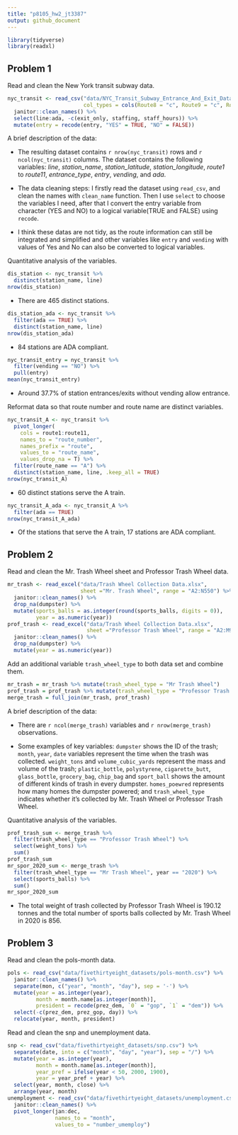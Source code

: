 ```yaml
---
title: "p8105_hw2_jt3387"
output: github_document
---
```

  
```r
library(tidyverse)
library(readxl)
```

## Problem 1

Read and clean the New York transit subway data.

```r
nyc_transit <- read_csv("data/NYC_Transit_Subway_Entrance_And_Exit_Data.csv",
                        col_types = cols(Route8 = "c", Route9 = "c", Route10 = "c", Route11 = "c")) %>% 
  janitor::clean_names() %>% 
  select(line:ada, -c(exit_only, staffing, staff_hours)) %>% 
  mutate(entry = recode(entry, "YES" = TRUE, "NO" = FALSE))
```

A brief description of the data:
  
- The resulting dataset contains ``r nrow(nyc_transit)`` rows and ``r ncol(nyc_transit)`` columns. The dataset contains the following variables: *line*, *station_name*, *station_latitude*, *station_longitude*, *route1* to *route11*, *entrance_type*, *entry*, *vending*, and *ada*. 

- The data cleaning steps: I firstly read the dataset using `read_csv`, and clean the names with `clean_name` function. Then I use `select` to choose the variables I need, after that I convert the entry variable from character (YES and NO) to a logical variable(TRUE and FALSE) using `recode`.

- I think these datas are not tidy, as the route information can still be integrated and simplified and other variables like `entry` and `vending` with values of Yes and No can also be converted to logical variables.

Quantitative analysis of the variables.

```r
dis_station <- nyc_transit %>% 
  distinct(station_name, line)
nrow(dis_station)
```

- There are 465 distinct stations.

```r
dis_station_ada <- nyc_transit %>%
  filter(ada == TRUE) %>% 
  distinct(station_name, line)
nrow(dis_station_ada)
```

- 84 stations are ADA compliant.

```r
nyc_transit_entry = nyc_transit %>% 
  filter(vending == "NO") %>% 
  pull(entry)
mean(nyc_transit_entry)
```

- Around 37.7% of station entrances/exits without vending allow entrance.

Reformat data so that route number and route name are distinct variables.

```r
nyc_transit_A <- nyc_transit %>% 
  pivot_longer(
    cols = route1:route11, 
    names_to = "route_number",
    names_prefix = "route",
    values_to = "route_name",
    values_drop_na = T) %>% 
  filter(route_name == "A") %>% 
  distinct(station_name, line, .keep_all = TRUE)
nrow(nyc_transit_A)
```

- 60 distinct stations serve the A train.

```r
nyc_transit_A_ada <- nyc_transit_A %>% 
  filter(ada == TRUE)
nrow(nyc_transit_A_ada)
```

- Of the stations that serve the A train, 17 stations are ADA compliant.

## Problem 2

Read and clean the Mr. Trash Wheel sheet and Professor Trash Wheel data.

```r
mr_trash <- read_excel("data/Trash Wheel Collection Data.xlsx", 
                       sheet ="Mr. Trash Wheel", range = "A2:N550") %>%
  janitor::clean_names() %>% 
  drop_na(dumpster) %>% 
  mutate(sports_balls = as.integer(round(sports_balls, digits = 0)),
         year = as.numeric(year)) 
prof_trash <- read_excel("data/Trash Wheel Collection Data.xlsx", 
                         sheet ="Professor Trash Wheel", range = "A2:M97") %>%
  janitor::clean_names() %>% 
  drop_na(dumpster) %>% 
  mutate(year = as.numeric(year)) 
```

Add an additional variable `trash_wheel_type` to both data set and combine them.

```r
mr_trash = mr_trash %>% mutate(trash_wheel_type = "Mr Trash Wheel")
prof_trash = prof_trash %>% mutate(trash_wheel_type = "Professor Trash Wheel")
merge_trash = full_join(mr_trash, prof_trash)
```

A brief description of the data:
  
- There are `r ncol(merge_trash)` variables and `r nrow(merge_trash)` observations.

- Some examples of key variables: `dumpster` shows the ID of the trash; `month`, `year`, `date` variables represent the time when the trash was collected. `weight_tons` and `volume_cubic_yards` represent the mass and volume of the trash; `plastic_bottle`, `polystyrene`, `cigarette_butt`, `glass_bottle`, `grocery_bag`, `chip_bag` and `sport_ball` shows the amount of different kinds of trash in every dumpster. `homes_poewred` represents how many homes the dumpster powered; and `trash_wheel_type` indicates whether it's collected by Mr. Trash Wheel or Professor Trash Wheel.

Quantitative analysis of the variables.

```r
prof_trash_sum <- merge_trash %>% 
  filter(trash_wheel_type == "Professor Trash Wheel") %>% 
  select(weight_tons) %>% 
  sum()
prof_trash_sum
mr_spor_2020_sum <- merge_trash %>% 
  filter(trash_wheel_type == "Mr Trash Wheel", year == "2020") %>% 
  select(sports_balls) %>% 
  sum()
mr_spor_2020_sum
```

- The total weight of trash collected by Professor Trash Wheel is 190.12 tonnes and the total number of sports balls collected by Mr. Trash Wheel in 2020 is 856.

## Problem 3

Read and clean the pols-month data.

```r
pols <- read_csv("data/fivethirtyeight_datasets/pols-month.csv") %>% 
  janitor::clean_names() %>% 
  separate(mon, c("year", "month", "day"), sep = '-') %>% 
  mutate(year = as.integer(year),
         month = month.name[as.integer(month)], 
         president = recode(prez_dem, `0` = "gop", `1` = "dem")) %>% 
  select(-c(prez_dem, prez_gop, day)) %>% 
  relocate(year, month, president)
```

Read and clean the snp and unemployment data.

```r
snp <- read_csv("data/fivethirtyeight_datasets/snp.csv") %>% 
  separate(date, into = c("month", "day", "year"), sep = "/") %>% 
  mutate(year = as.integer(year),
         month = month.name[as.integer(month)],
         year_pref = ifelse(year < 50, 2000, 1900), 
         year = year_pref + year) %>% 
  select(year, month, close) %>% 
  arrange(year, month)
unemployment <- read_csv("data/fivethirtyeight_datasets/unemployment.csv") %>%
  janitor::clean_names() %>% 
  pivot_longer(jan:dec,
               names_to = "month",
               values_to = "number_umemploy")
```